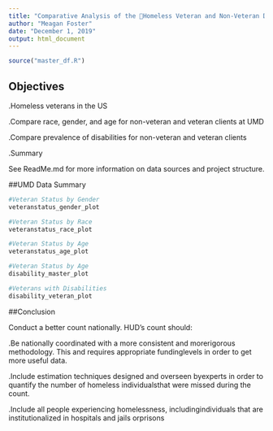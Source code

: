 ```yaml
---
title: "Comparative Analysis of the Homeless Veteran and Non-Veteran Demographic Profiles and Disabilitiesat Urban Ministries of Durham"
author: "Meagan Foster"
date: "December 1, 2019"
output: html_document
---
```


  ```r
source("master_df.R")
```

## Objectives

.Homeless veterans in the US

.Compare race, gender, and age for non-veteran and veteran clients at UMD

.Compare prevalence of disabilities for non-veteran and veteran clients 

.Summary

See ReadMe.md for more information on data sources and project structure.


##UMD Data Summary

  ```r
#Veteran Status by Gender
veteranstatus_gender_plot
```


  ```r
#Veteran Status by Race
veteranstatus_race_plot
```


  ```r
#Veteran Status by Age
veteranstatus_age_plot
```


  ```r
#Veteran Status by Age
disability_master_plot
```



  ```r
#Veterans with Disabilities
disability_veteran_plot
```


##Conclusion

Conduct a better count nationally. HUD's count should:

.Be nationally coordinated with a more consistent and morerigorous methodology. This and requires appropriate fundinglevels in order to get more useful data.

.Include estimation techniques designed and overseen byexperts in order to quantify the number of homeless individualsthat were missed during the count.

.Include all people experiencing homelessness, includingindividuals that are institutionalized in hospitals and jails orprisons
